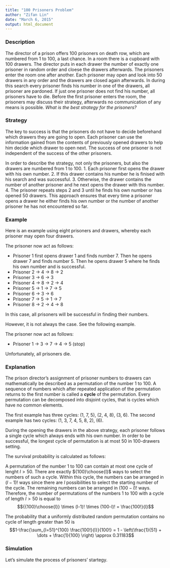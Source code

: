 ```yaml
---
title: "100 Prisoners Problem"
author: "Zifan Lin"
date: "March 6, 2015"
output: html_document
---
```


### Description

The director of a prison offers 100 prisoners on death row, which are numbered from 1 to 100, a last chance. In a room there is a cupboard with 100 drawers. The director puts in each drawer the number of exactly one prisoner in random order and cloese the drawers afterwards. The prisoners enter the room one after another. Each prisoner may open and look into 50 drawers in any order and the drawers are closed again afterwards. In during this search every prisoner finds his number in one of the drawers, all prisoner are pardoned. If just one prisoner does not find his number, all prisoners have to die. Before the first prisoner enters the room, the prisoners may discuss their strategy, afterwards no communication of any means is possible. *What is the best strategy for the prisoners?*

### Strategy

The key to success is that the prisoners do not have to decide beforehand which drawers they are going to open. Each prisoner can use the information gained from the contents of previously opened drawers to help him decide which drawer to open next. The success of one prisoner is not independent of the success of the other prisoners.

In order to describe the strategy, not only the prisoners, but also the drawers are numbered from 1 to 100.
1. Each prisoner first opens the drawer with his own number.
2. If this drawer contains his number he is finised with his search and was successful.
3. Otherwise, the drawer contains the number of another prisoner and he next opens the drawer with this number.
4. The prisoner repeats steps 2 and 3 until he finds his own number or has opened 50 drawers.
This approach ensures that every time a prisoner opens a drawer he either finds his own number or the number of another prisoner he has not encountered so far.


### Example

Here is an example using eight prisoners and drawers, whereby each prisoner may open four drawers.



The prisoner now act as follows:

- Prisoner 1 first opens drawer 1 and finds number 7. Then he opens drawer 7 and finds number 5. Then he opens drawer 5 where he finds his own number and is successful.
- Prisoner 2 -> 4 -> 8 -> 2
- Prisoner 3 -> 6 -> 3
- Prisoner 4 -> 8 -> 2 -> 4
- Prisoner 5 -> 1 -> 7 -> 5
- Prisoner 6 -> 3 -> 6
- Prisoner 7 -> 5 -> 1 -> 7
- Prisoner 8 -> 2 -> 4 -> 8

In this case, all prisoners will be successful in finding their numbers.

However, it is not always the case. See the following example.



The prisoner now act as follows:

- Prisoner 1 -> 3 -> 7 -> 4 -> 5 (stop)

Unfortunately, all prisoners die.


### Explanation

The prison director's assignment of prisoner numbers to drawers can mathematically be described as a permutation of the number 1 to 100. A sequence of numbers which after repeated application of the permutation returns to the first number is called a **cycle** of the permutation. Every permutation can be decomposed into disjoint cycles, that is cycles which have no common elements. 

The first example has three cycles: (1, 7, 5), (2, 4, 8), (3, 6).
The second example has two cycles: (1, 3, 7, 4, 5, 8, 2), (6).

During the opening the drawers in the above strategy, each prisoner follows a single cycle which always ends with his own number. In order to be successful, the longest cycle of permutation is at most 50 in 100-drawers setting.

The survival probability is calculated as follows:

A permutation of the number 1 to 100 can contain at most one cycle of lenght $l>50$. There are exactly ${100}\choose{l}$ ways to select the numbers of such a cycle. Within this cycle, the numbers can be arranged in $(l-1)!$ ways since there are $l$ possibilities to select the starting number of the cycle. The remaining numbers can be arranged in $(100-l)!$ ways. Therefore, the number of permutations of the numbers 1 to 100 with a cycle of length $l>50$ is equal to
$${{100}\choose{l}} \times (l-1)! \times (100-l)! = \frac{100!}{l}$$

The probability that a uniformly distributed random permutation contains no cycle of length greater than 50 is
$$1-\frac{\sum_{l=51}^{100} \frac{100!}{l}}{100!} = 1 - \left(\frac{1}{51} + \dots + \frac{1}{100} \right) \approx 0.31183$$


### Simulation

Let's simulate the process of prisoners' startegy.





